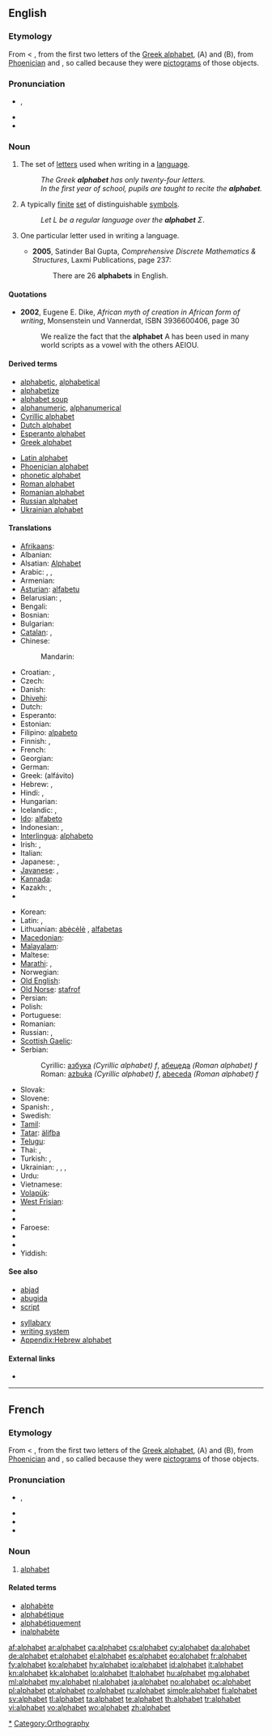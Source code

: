 {{also|Alphabet}}
==English==

===Etymology===
From {{etyl|LL.}} {{term|alphabetum|alphabētum|lang=la}} < {{etyl|grc}} {{term|sc=polytonic|ἀλφάβητος|tr=alphabētos|lang=grc}}, from the first two letters of the [[Greek alphabet]], {{term|alpha}} (Α) and {{term|beta}} (Β), from [[Phoenician]] {{term|aleph}} {{term|sc=Phnx|𐤀||ox|lang=phn}} and {{term|beth}} {{term|sc=Phnx|𐤁||house|lang=phn}}, so called because they were [[pictogram]]s of those objects.

===Pronunciation===
* {{IPA|/ˈæl.fəˌbɛt/}}, {{SAMPA|/"{lf@%bEt/}}
* {{audio|en-us-alphabet.ogg|Audio (US)}}
* {{hyphenation|al|pha|bet}}

===Noun===
{{en-noun}}

# The set of [[letter]]s used when writing in a [[language]].
#: ''The Greek '''alphabet''' has only twenty-four letters.''
#: ''In the first year of school, pupils are taught to recite the '''alphabet'''.''
# {{computer science}} A typically [[finite]] [[set]] of distinguishable [[symbol]]s.
#: ''Let <math>L</math> be a regular language over the '''alphabet''' <math>\Sigma</math>''.
# {{India}} One particular letter used in writing a language.
#* '''2005''', Satinder Bal Gupta, ''Comprehensive Discrete Mathematics & Structures'', Laxmi Publications, page 237:
#*: There are 26 '''alphabets''' in English.

====Quotations====
* '''2002''', Eugene E. Dike, ''African myth of creation in African form of writing'', Monsenstein und Vannerdat, ISBN 3936600406, page 30
*: We realize the fact that the '''alphabet''' A has been used in many world scripts as a vowel with the others AEIOU.

====Derived terms====
{{rel-top|}}
* [[alphabetic]], [[alphabetical]]
* [[alphabetize]]
* [[alphabet soup]]
* [[alphanumeric]], [[alphanumerical]]
* [[Cyrillic alphabet]]
* [[Dutch alphabet]]
* [[Esperanto alphabet]]
* [[Greek alphabet]]
{{rel-mid}}
* [[Latin alphabet]]
* [[Phoenician alphabet]]
* [[phonetic alphabet]]
* [[Roman alphabet]]
* [[Romanian alphabet]]
* [[Russian alphabet]]
* [[Ukrainian alphabet]]
{{rel-bottom}}

====Translations====
{{trans-top|an ordered set of letters used in a language}}
* [[Afrikaans]]: {{t+|af|alfabet|xs=Afrikaans}}
* Albanian: {{t+|sq|alfabet|xs=Albanian}}
* Alsatian: [[Alphabet]]
* Arabic: {{t|ar|حروف الهجاء|m|p|tr=Huruuf al-hijaa'|sc=Arab}}, {{t|ar|أبجد|m|tr=’ábjad|sc=Arab}}, {{t|ar|الألفباء|m|tr=al-'alifbaa|sc=Arab}}
* Armenian: {{t+|hy|այբուբեն|tr=aybuben}}
* [[Asturian]]: [[alfabetu]] {{m}}
* Belarusian: {{t|be|алфавіт|m|tr=alfavít|sc=Cyrl}}, {{t|be|азбука|f|tr=ázbuka|sc=Cyrl}}
* Bengali: {{t|bn|বর্ণমালা|tr=barṇamālā|sc=Beng|xs=Bengali}}
* Bosnian: {{t+|bs|abeceda|f}}
* Bulgarian: {{t|bg|азбука|f|tr=ázbuka|sc=Cyrl}}
* [[Catalan]]: {{t|ca|alfabet|m}}, {{t|ca|abecedari|m}}
* Chinese:
*: Mandarin: {{t|zh|字母|tr=zìmǔ|sc=Hani}}
* Croatian: {{t+|hr|abeceda|f|alt=abecéda}}, {{t-|hr|alfabet|m|alt=alfàbēt}}
* Czech: {{t+|cs|abeceda|f}}
* Danish: {{t-|da|alfabet}}
* [[Dhivehi]]: {{t|dv|އަލިފުބާ|sc=Thaa|xs=Dhivehi}}
* Dutch: {{t+|nl|alfabet}}
* Esperanto: {{t+|eo|alfabeto|xs=Esperanto}}
* Estonian: {{t+|et|tähestik}}
* Filipino: [[alpabeto]]
* Finnish: {{t+|fi|aakkoset|p}}, {{t+|fi|aakkosto}}
* French: {{t+|fr|alphabet|m}}
* Georgian: {{t-|ka|ანბანი|tr=anbani|sc=Geor|xs=Georgian}}
* German: {{t+|de|Alphabet|n}}
* Greek: {{t+|el|αλφάβητο|n}} (alfávito)
* Hebrew: {{t|he|אלף־בית|m|tr=alef-bét|sc=Hebr}}, {{t|he|אלפבית|m|tr=alpabet|sc=Hebr}}
* Hindi: {{t+|hi|वर्णमाला|f|tr=varṇamālā|sc=Deva}}, {{t|hi|मूलाक्षर|tr=mūlākṣar|sc=Deva}}
* Hungarian: {{t+|hu|ábécé}}
* Icelandic: {{t+|is|stafróf|n}}, {{t-|is|rittáknakerfi|n}}
* [[Ido]]: [[alfabeto]]
* Indonesian: {{t+|id|abjad|xs=Indonesian}}, {{t+|id|alfabet|xs=Indonesian}}
* [[Interlingua]]: [[alphabeto]]
* Irish: {{t|ga|aibítir|f}}, {{t|ga|aibidil|f}}
* Italian: {{t+|it|alfabeto|m}}
* Japanese: {{t+|ja|アルファベット|tr=arufabetto}}, {{t+|ja|文字|tr=もじ, moji}}
* [[Javanese]]: {{t-|jv|aksara|xs=Javanese}}, {{t|jv|alfabèt|xs=Javanese}}
* [[Kannada]]: {{t|kn|ಅಕ್ಷರಮಾಲೆ|sc=Knda|xs=Kannada}}
* Kazakh: {{t|kk|әліпби|tr=älipbï|sc=Cyrl}}, {{t|kk|әліппе|tr=älippe|sc=Cyrl}}
* {{trreq|Khmer}}
{{trans-mid}}
* Korean: {{t|ko|알파벳|tr=alpabet|sc=Kore}}
* Latin: {{t+|la|alphabetum|n}}, {{t+|la|abecedarium|n|alt=abecedārium}}
* Lithuanian: [[abėcėlė]] {{f}}, [[alfabetas]] {{m}}
* [[Macedonian]]: {{t|mk|азбука|f|tr=ázbuka|sc=Cyrl}}
* [[Malayalam]]: {{t|ml|അക്ഷരമാല|sc=Mlym|xs=Malayalam}}
* Maltese: {{t-|mt|alfabet|xs=Maltese}}
* [[Marathi]]: {{t-|mr|मुळाक्षरे|sc=Deva|xs=Marathi}}, {{t-|mr|वर्णमाला|sc=Deva|xs=Marathi}}
* Norwegian: {{t+|no|alfabet|n}}
* [[Old English]]: {{t-|ang|stæfrof|xs=Old English}}
* [[Old Norse]]: [[stafrof]]
* Persian: {{t+|fa|الفبا|tr=alefbâ|xs=Persian}}
* Polish: {{t+|pl|alfabet|m}}
* Portuguese: {{t+|pt|alfabeto|m}}
* Romanian: {{t+|ro|alfabet|n}}
* Russian: {{t+|ru|алфавит|m|tr=alfavít}}, {{t+|ru|азбука|f|tr=ázbuka}}
* [[Scottish Gaelic]]: {{t|gd|aibidil|f}}
* Serbian:
*: Cyrillic: [[азбука]] ''(Cyrillic alphabet) f'', [[абецеда]] ''(Roman alphabet) f''
*: Roman: [[azbuka]] ''(Cyrillic alphabet) f'', [[abeceda]] ''(Roman alphabet) f''
* Slovak: {{t|sk|abeceda|f}}
* Slovene: {{t+|sl|abeceda|f}}
* Spanish: {{t+|es|alfabeto|m}}, {{t+|es|abecedario|m}}
* Swedish: {{t+|sv|alfabet|n}}
* [[Tamil]]: {{t|ta|அகரவரிசை|tr=aharavarisai|sc=Taml}}
* [[Tatar]]: [[älifba]]
* [[Telugu]]: {{t|te|అక్షరమాల|tr=aksharamaala}}
* Thai: {{t|th|ตัวอักษร|tr=dtua àksŏn|sc=Thai}}, {{t|th|อักษร|tr=àksŏn|sc=Thai}}
* Turkish: {{t|tr|alfabe}}, {{t+|tr|abece}}
* Ukrainian: {{t+|uk|абетка|f|tr=abétka|xs=Ukrainian}}, {{t+|uk|алфавіт|m|tr=alfávít|xs=Ukrainian}}, {{t+|uk|азбука|f|tr=ázbuka|xs=Ukrainian}}, {{t-|uk|альфабет|m|tr=al’fabét|xs=Ukrainian}}
* Urdu: {{t|ur|حروف تہجی|xs=Urdu}}
* Vietnamese: {{t|vi|bảng chữ cái}}
* [[Volapük]]: {{t+|vo|lafab|xs=Volapük}}
* [[West Frisian]]: {{t+|fy|alfabet|n|xs=West Frisian}}
* {{trreq|dum}}
* {{trreq|enm}}
* Faroese: {{t|fo|stavrað|n}}
* {{trreq|ne}}
* {{trreq|sa}}
* Yiddish: {{t|yi|אלפאבעט|tr=ibet|sc=Hebr}}
{{trans-bottom}}

====See also====
{{top2}}
* [[abjad]]
* [[abugida]]
* [[script]]
{{mid2}}
* [[syllabary]]
* [[writing system]]
* [[Appendix:Hebrew alphabet]]
{{bottom}}

====External links====
* {{pedia}}

[[Category:Alphabets|*]]
[[Category:Orthography]]

----

==French==

===Etymology===
From {{etyl|LL.|fr}} {{term|alphabetum|alphabētum|lang=la}} < {{etyl|grc|fr}} {{term|sc=polytonic|ἀλφάβητος|tr=alphabētos|lang=grc}}, from the first two letters of the [[Greek alphabet]], {{term|alpha}} (Α) and {{term|beta}} (Β), from [[Phoenician]] {{term|aleph}} {{term|sc=Phnx|𐤀||ox|lang=phn}} and {{term|beth}} {{term|sc=Phnx|𐤁||house|lang=phn}}, so called because they were [[pictogram]]s of those objects.

===Pronunciation===
* {{IPA|/al.fa.bɛ/|lang=fr}}, {{X-SAMPA|/al.fa.bE/}}
* {{audio|Fr-alphabet.ogg|Audio}}
* {{rhymes|ɛ|lang=fr}}
* {{homophones|alphabets|lang=fr}}

===Noun===
{{fr-noun|m}}

# [[#English|alphabet]] {{gloss-stub|French}}

====Related terms====
* [[alphabète]]
* [[alphabétique]]
* [[alphabétiquement]]
* [[inalphabète]]

[[af:alphabet]]
[[ar:alphabet]]
[[ca:alphabet]]
[[cs:alphabet]]
[[cy:alphabet]]
[[da:alphabet]]
[[de:alphabet]]
[[et:alphabet]]
[[el:alphabet]]
[[es:alphabet]]
[[eo:alphabet]]
[[fr:alphabet]]
[[fy:alphabet]]
[[ko:alphabet]]
[[hy:alphabet]]
[[io:alphabet]]
[[id:alphabet]]
[[it:alphabet]]
[[kn:alphabet]]
[[kk:alphabet]]
[[lo:alphabet]]
[[lt:alphabet]]
[[hu:alphabet]]
[[mg:alphabet]]
[[ml:alphabet]]
[[my:alphabet]]
[[nl:alphabet]]
[[ja:alphabet]]
[[no:alphabet]]
[[oc:alphabet]]
[[pl:alphabet]]
[[pt:alphabet]]
[[ro:alphabet]]
[[ru:alphabet]]
[[simple:alphabet]]
[[fi:alphabet]]
[[sv:alphabet]]
[[tl:alphabet]]
[[ta:alphabet]]
[[te:alphabet]]
[[th:alphabet]]
[[tr:alphabet]]
[[vi:alphabet]]
[[vo:alphabet]]
[[wo:alphabet]]
[[zh:alphabet]]